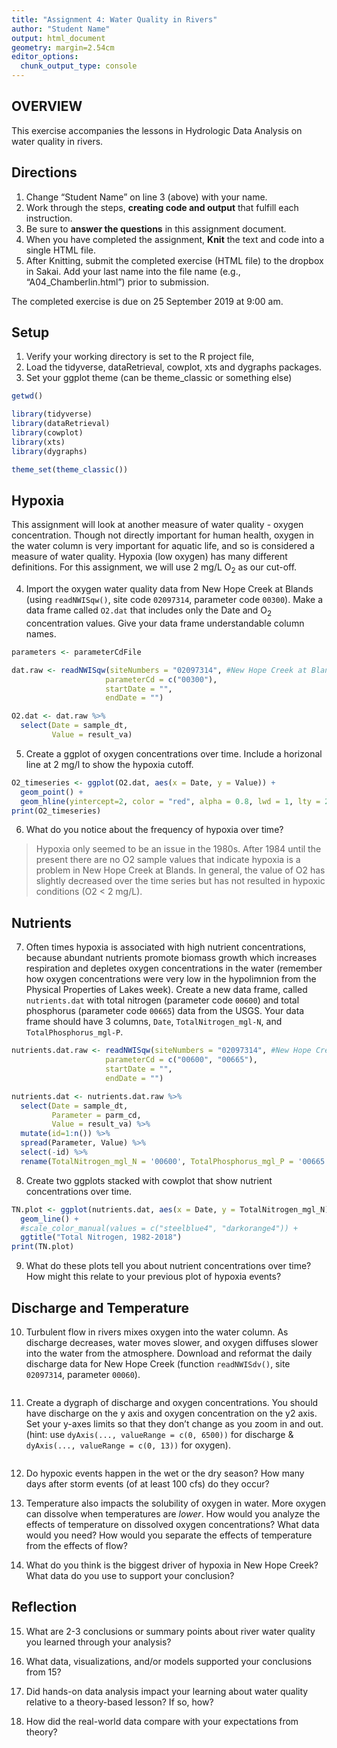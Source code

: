 ```yaml
---
title: "Assignment 4: Water Quality in Rivers"
author: "Student Name"
output: html_document
geometry: margin=2.54cm
editor_options: 
  chunk_output_type: console
---
```


## OVERVIEW

This exercise accompanies the lessons in Hydrologic Data Analysis on water quality in rivers.

## Directions
1. Change "Student Name" on line 3 (above) with your name.
3. Work through the steps, **creating code and output** that fulfill each instruction.
4. Be sure to **answer the questions** in this assignment document.
6. When you have completed the assignment, **Knit** the text and code into a single HTML file.
8. After Knitting, submit the completed exercise (HTML file) to the dropbox in Sakai. Add your last name into the file name (e.g., "A04_Chamberlin.html") prior to submission.

The completed exercise is due on 25 September 2019 at 9:00 am.

## Setup

1. Verify your working directory is set to the R project file, 
2. Load the tidyverse, dataRetrieval, cowplot, xts and dygraphs packages. 
3. Set your ggplot theme (can be theme_classic or something else)

```r

getwd()

library(tidyverse)
library(dataRetrieval)
library(cowplot)
library(xts)
library(dygraphs)

theme_set(theme_classic())

```

## Hypoxia

This assignment will look at another measure of water quality - oxygen concentration. Though not directly important for human health, oxygen in the water column is very important for aquatic life, and so is considered a measure of water quality. Hypoxia (low oxygen) has many different definitions. For this assignment, we will use 2 mg/L O~2~ as our cut-off.


4. Import the oxygen water quality data from New Hope Creek at Blands (using `readNWISqw()`, site code `02097314`, parameter code `00300`). Make a data frame called `O2.dat` that includes only the Date and O~2~ concentration values. Give your data frame understandable column names.

```r

parameters <- parameterCdFile

dat.raw <- readNWISqw(siteNumbers = "02097314", #New Hope Creek at Blands 
                     parameterCd = c("00300"), 
                     startDate = "",
                     endDate = "")

O2.dat <- dat.raw %>%
  select(Date = sample_dt,
         Value = result_va) 

```

5. Create a ggplot of oxygen concentrations over time. Include a horizonal line at 2 mg/l to show the hypoxia cutoff. 

```r

O2_timeseries <- ggplot(O2.dat, aes(x = Date, y = Value)) +
  geom_point() +
  geom_hline(yintercept=2, color = "red", alpha = 0.8, lwd = 1, lty = 2)
print(O2_timeseries)

```

6. What do you notice about the frequency of hypoxia over time?

> Hypoxia only seemed to be an issue in the 1980s. After 1984 until the present there are no O2 sample values that indicate hypoxia is a problem in New Hope Creek at Blands. In general, the value of O2 has slightly decreased over the time series but has not resulted in hypoxic conditions (O2 < 2 mg/L).


## Nutrients

7. Often times hypoxia is associated with high nutrient concentrations, because abundant nutrients promote biomass growth which increases respiration and depletes oxygen concentrations in the water (remember how oxygen concentrations were very low in the hypolimnion from the Physical Properties of Lakes week). Create a new data frame, called `nutrients.dat` with total nitrogen (parameter code `00600`) and total phosphorus (parameter code `00665`) data from the USGS. Your data frame should have 3 columns, `Date`, `TotalNitrogen_mgl-N`, and `TotalPhosphorus_mgl-P`. 


```r

nutrients.dat.raw <- readNWISqw(siteNumbers = "02097314", #New Hope Creek at Blands 
                     parameterCd = c("00600", "00665"), 
                     startDate = "",
                     endDate = "")

nutrients.dat <- nutrients.dat.raw %>%
  select(Date = sample_dt,
         Parameter = parm_cd,
         Value = result_va) %>%
  mutate(id=1:n()) %>%
  spread(Parameter, Value) %>%
  select(-id) %>%
  rename(TotalNitrogen_mgl_N = '00600', TotalPhosphorus_mgl_P = '00665')

```

8. Create two ggplots stacked with cowplot that show nutrient concentrations over time.

```r

TN.plot <- ggplot(nutrients.dat, aes(x = Date, y = TotalNitrogen_mgl_N)) +
  geom_line() +
  #scale_color_manual(values = c("steelblue4", "darkorange4")) +
  ggtitle("Total Nitrogen, 1982-2018")
print(TN.plot)


```

9. What do these plots tell you about nutrient concentrations over time? How might this relate to your previous plot of hypoxia events?

> 

## Discharge and Temperature

10. Turbulent flow in rivers mixes oxygen into the water column. As discharge decreases, water moves slower, and oxygen diffuses slower into the water from the atmosphere. Download and reformat the daily discharge data for New Hope Creek (function `readNWISdv()`, site `02097314`, parameter `00060`). 

```r

```

11. Create a dygraph of discharge and oxygen concentrations. You should have discharge on the y axis and oxygen concentration on the y2 axis. Set your y-axes limits so that they don't change as you zoom in and out. (hint: use `dyAxis(..., valueRange = c(0, 6500))` for discharge & `dyAxis(..., valueRange = c(0, 13))` for oxygen).
```r

```

12. Do hypoxic events happen in the wet or the dry season? How many days after storm events (of at least 100 cfs) do they occur? 

> 

13. Temperature also impacts the solubility of oxygen in water. More oxygen can dissolve when temperatures are *lower*. How would you analyze the effects of temperature on dissolved oxygen concentrations? What data would you need? How would you separate the effects of temperature from the effects of flow?

> 

14. What do you think is the biggest driver of hypoxia in New Hope Creek? What data do you use to support your conclusion?

> 

## Reflection
15. What are 2-3 conclusions or summary points about river water quality you learned through your analysis?

>

16. What data, visualizations, and/or models supported your conclusions from 15?

> 

17. Did hands-on data analysis impact your learning about water quality relative to a theory-based lesson? If so, how?

>

18.	How did the real-world data compare with your expectations from theory?

>
